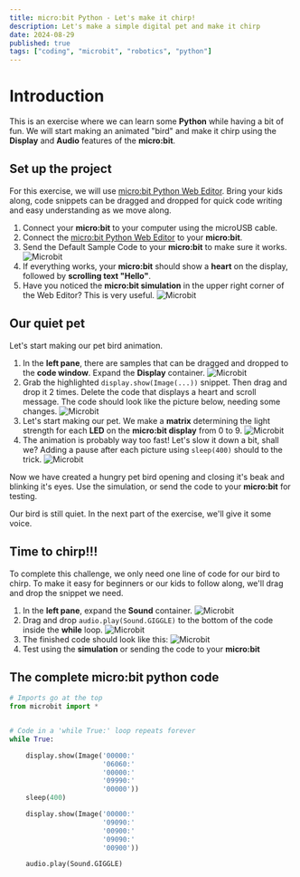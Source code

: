 ```yaml
---
title: micro:bit Python - Let's make it chirp!
description: Let's make a simple digital pet and make it chirp
date: 2024-08-29
published: true
tags: ["coding", "microbit", "robotics", "python"]
---
```


# Introduction

This is an exercise where we can learn some **Python** while having a bit of fun. We will start making
an animated "bird" and make it chirp using the **Display** and **Audio** features of the **micro:bit**.

## Set up the project

For this exercise, we will use [micro:bit Python Web Editor](https://python.microbit.org/v/3). Bring your kids along, code snippets can
be dragged and dropped for quick code writing and easy understanding as we move along.

1. Connect your **micro:bit** to your computer using the microUSB cable.
2. Connect the [micro:bit Python Web Editor](https://python.microbit.org/v/3) to your **micro:bit**.
3. Send the Default Sample Code to your **micro:bit** to make sure it works.
   <Image alt="Microbit" src="/chirp001.png" width={800} height={800} />
4. If everything works, your **micro:bit** should show a **heart** on the display, followed by
   **scrolling text "Hello"**.
5. Have you noticed the **micro:bit simulation** in the upper right corner of the Web Editor? This
   is very useful.
   <Image alt="Microbit" src="/chirp003.png" width={800} height={800} />

## Our quiet pet

Let's start making our pet bird animation.

1. In the **left pane**, there are samples that can be dragged and dropped to the **code window**. Expand the
   **Display** container.
   <Image alt="Microbit" src="/chirp004.png" width={400} height={400} />
2. Grab the highlighted `display.show(Image(...))` snippet. Then drag and drop it 2 times. Delete the code
   that displays a heart and scroll message. The code should look like the picture below, needing some changes.
   <Image alt="Microbit" src="/chirp005.png" width={400} height={400} />
3. Let's start making our pet. We make a **matrix** determining the light strength for each **LED** on the
   **micro:bit display** from 0 to 9.
   <Image alt="Microbit" src="/chirp006.png" width={400} height={800} />
4. The animation is probably way too fast! Let's slow it down a bit, shall we? Adding a pause after each picture
   using `sleep(400)` should to the trick.
   <Image alt="Microbit" src="/chirp007.png" width={400} height={400} />

Now we have created a hungry pet bird opening and closing it's beak and blinking it's eyes. Use the simulation, or
send the code to your **micro:bit** for testing.

Our bird is still quiet. In the next part of the exercise, we'll give it some voice.

## Time to chirp!!!

To complete this challenge, we only need one line of code for our bird to chirp. To make it easy for beginners or
our kids to follow along, we'll drag and drop the snippet we need.

1. In the **left pane**, expand the **Sound** container.
   <Image alt="Microbit" src="/chirp008.png" width={400} height={400} />
2. Drag and drop `audio.play(Sound.GIGGLE)` to the bottom of the code inside the **while** loop.
   <Image alt="Microbit" src="/chirp009.png" width={800} height={800} />
3. The finished code should look like this:
   <Image alt="Microbit" src="/chirp010.png" width={800} height={800} />
4. Test using the **simulation** or sending the code to your **micro:bit**

## The complete micro:bit python code

```python
# Imports go at the top
from microbit import *


# Code in a 'while True:' loop repeats forever
while True:

    display.show(Image('00000:'
                       '06060:'
                       '00000:'
                       '09990:'
                       '00000'))
    sleep(400)

    display.show(Image('00000:'
                       '09090:'
                       '00900:'
                       '09090:'
                       '00900'))

    audio.play(Sound.GIGGLE)
```
